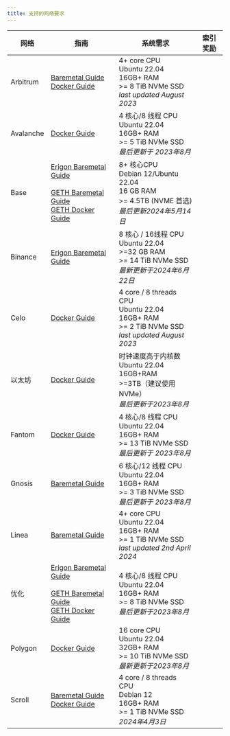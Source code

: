 ```yaml
---
title: 支持的网络要求
---
```



| 网络        | 指南                                                                                                                                                                                                                                                                                                  | 系统需求                                                                                                               |            索引奖励           |
| --------- | --------------------------------------------------------------------------------------------------------------------------------------------------------------------------------------------------------------------------------------------------------------------------------------------------- | ------------------------------------------------------------------------------------------------------------------ | :-----------------------: |
| Arbitrum  | [Baremetal Guide](https://docs.infradao.com/archive-nodes-101/arbitrum/baremetal)<br /> [Docker Guide](https://docs.infradao.com/archive-nodes-101/arbitrum/docker)                                                                                                                                 | 4+ core CPU<br /> Ubuntu 22.04<br /> 16GB+ RAM<br /> >= 8 TiB NVMe SSD<br /> _last updated August 2023_            | <Check alt="Supported" /> |
| Avalanche | [Docker Guide](https://docs.infradao.com/archive-nodes-101/avalanche/docker)                                                                                                                                                                                                                        | 4 核心/8 线程 CPU<br /> Ubuntu 22.04<br /> 16GB+ RAM<br /> >= 5 TiB NVMe SSD<br /> _最后更新于 2023年8月_                     | <Check alt="Supported" /> |
| Base      | [Erigon Baremetal Guide](https://docs.infradao.com/archive-nodes-101/base/erigon/baremetal)<br /><br /> [GETH Baremetal Guide](https://docs.infradao.com/archive-nodes-101/base/geth/baremetal)<br /> [GETH Docker Guide](https://docs.infradao.com/archive-nodes-101/base/geth/docker)             | 8+ 核心CPU<br /> Debian 12/Ubuntu 22.04<br /> 16 GB RAM<br /> >= 4.5TB (NVME 首选)<br /> _最后更新2024年5月14日_              | <Check alt="Supported" /> |
| Binance   | [Erigon Baremetal Guide](https://docs.infradao.com/archive-nodes-101/binance/erigon/baremetal)                                                                                                                                                                                                      | 8 核心 / 16线程 CPU<br /> Ubuntu 22.04<br /> >=32 GB RAM<br /> >= 14 TiB NVMe SSD<br /> _最新更新于2024年6月22日_              | <Check alt="Supported" /> |
| Celo      | [Docker Guide](https://docs.infradao.com/archive-nodes-101/celo/docker)                                                                                                                                                                                                                             | 4 core / 8 threads CPU<br /> Ubuntu 22.04<br /> 16GB+ RAM<br /> >= 2 TiB NVMe SSD<br /> _last updated August 2023_ | <Check alt="Supported" /> |
| 以太坊       | [Docker Guide](https://docs.infradao.com/archive-nodes-101/ethereum/erigon/docker)                                                                                                                                                                                                                  | 时钟速度高于内核数<br />Ubuntu 22.04<br />16GB+RAM<br />>=3TB（建议使用NVMe）<br />_最后更新于2023年8月_                                 | <Check alt="Supported" /> |
| Fantom    | [Docker Guide](https://docs.infradao.com/archive-nodes-101/fantom/docker)                                                                                                                                                                                                                           | 4 核心/8 线程 CPU<br /> Ubuntu 22.04<br /> 16GB+ RAM<br /> >= 13 TiB NVMe SSD<br /> _最后更新于 2023年8月_                    | <Check alt="Supported" /> |
| Gnosis    | [Baremetal Guide](https://docs.infradao.com/archive-nodes-101/gnosis/erigon/baremetal)                                                                                                                                                                                                              | 6 核心/12 线程 CPU<br /> Ubuntu 22.04<br /> 16GB+ RAM<br /> >= 3 TiB NVMe SSD<br /> _最后更新于 2023年8月_                    | <Check alt="Supported" /> |
| Linea     | [Baremetal Guide](https://docs.infradao.com/archive-nodes-101/linea/baremetal)                                                                                                                                                                                                                      | 4+ core CPU<br /> Ubuntu 22.04<br /> 16GB+ RAM<br /> >= 1 TiB NVMe SSD<br /> _last updated 2nd April 2024_         | <Check alt="Supported" /> |
| 优化        | [Erigon Baremetal Guide](https://docs.infradao.com/archive-nodes-101/optimism/erigon/baremetal)<br /><br /> [GETH Baremetal Guide](https://docs.infradao.com/archive-nodes-101/optimism/geth/baremetal)<br /> [GETH Docker Guide](https://docs.infradao.com/archive-nodes-101/optimism/geth/docker) | 4 核心/8 线程 CPU<br /> Ubuntu 22.04<br /> 16GB+ RAM<br /> >= 8 TiB NVMe SSD<br /> _最后更新于2023年8月_                      | <Check alt="Supported" /> |
| Polygon   | [Docker Guide](https://docs.infradao.com/archive-nodes-101/polygon/docker)                                                                                                                                                                                                                          | 16 core CPU<br /> Ubuntu 22.04<br /> 32GB+ RAM<br /> >= 10 TiB NVMe SSD<br /> _最新更新于2023年8月_                       | <Check alt="Supported" /> |
| Scroll    | [Baremetal Guide](https://docs.infradao.com/archive-nodes-101/scroll/baremetal)<br /> [Docker Guide](https://docs.infradao.com/archive-nodes-101/scroll/docker)                                                                                                                                     | 4 core / 8 threads CPU<br /> Debian 12<br /> 16GB+ RAM<br /> >= 1 TiB NVMe SSD<br /> _2024年4月3日_                   | <Check alt="Supported" /> |
